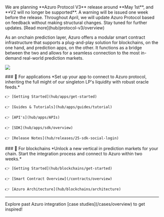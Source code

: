 
<PageHeadline
  title="Developer Hub"
  subTitle=""
/>

<Callout type="warning">
We are planning **Azuro Protocol V3** release around **May 1st**, and **V2 will no longer be supported**. A warning will be issued one week before the release. Throughout April, we will update Azuro Protocol based on feedback without making structural changes. Stay tuned for further updates. [Read more](hub/protocol-v3/overview)
</Callout>


As an onchain prediction layer, Azuro offers a modular smart contract infrastructure that supports a plug-and-play solution for blockchains, on the one hand, and prediction apps, on the other. It functions as a bridge between the two and allows for a seamless connection to the most in-demand real-world prediction markets. 

<Image
  src="images/hub/hub-main.png"
  width={2000}
  height={700}
/>

<div className="grid lg:grid-cols-2 gap-8 mt-1">
  <div>
    ### 🔮 For applications
    *Set up your app to connect to Azuro protocol, inheriting the full might of our singleton LP's liquidity with robust oracle feeds.*

    👉 [Getting Started](hub/apps/get-started)

    👉 [Guides & Tutorials](hub/apps/guides/tutorial)

    👉 [API's](hub/apps/APIs)

    👉 [SDK](hub/apps/sdk/overview)

    👉 [Release Notes](hub/releases/25-sdk-social-login)

  </div>
  <div>
    ### 🧩 For blockchains
    *Unlock a new vertical in prediction markets for your chain. Start the integration process and connect to Azuro within two weeks.*

    👉 [Getting Started](hub/blockchains/get-started)

    👉 [Smart Contract Overview](/contracts/overview)

    👉 [Azuro Architecture](hub/blockchains/architecture)

  </div>
</div>

---

<Callout type="feature">
  Explore past Azuro integration [case studies](/cases/overview) to get inspired!
</Callout>
